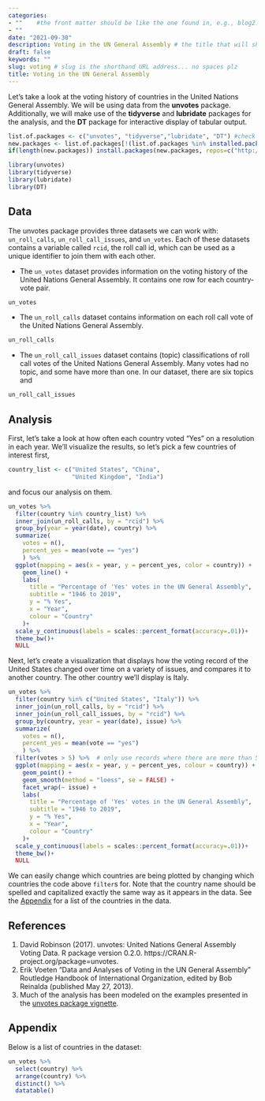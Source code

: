 ```yaml
---
categories:  
- ""    #the front matter should be like the one found in, e.g., blog2.md. It cannot be like the normal Rmd we used
- ""
date: "2021-09-30"
description: Voting in the UN General Assembly # the title that will show up once someone gets to this page
draft: false
keywords: ""
slug: voting # slug is the shorthand URL address... no spaces plz
title: Voting in the UN General Assembly
---
```


Let's take a look at the voting history of countries in the United Nations 
General Assembly. We will be using data from the __unvotes__ package. 
Additionally, we will make use of the __tidyverse__ and __lubridate__ packages 
for the analysis, and the __DT__ package for interactive display of tabular 
output.

```r
list.of.packages <- c("unvotes", "tidyverse","lubridate", "DT") #check if packages are installed
new.packages <- list.of.packages[!(list.of.packages %in% installed.packages()[,"Package"])]
if(length(new.packages)) install.packages(new.packages, repos=c("http://rstudio.org/_packages", "http://cran.rstudio.com",dependencies=TRUE))

library(unvotes)
library(tidyverse)
library(lubridate)
library(DT)
```

## Data

The unvotes package provides three datasets we can work with: `un_roll_calls`, 
`un_roll_call_issues`, and `un_votes`. Each of these datasets contains a 
variable called `rcid`, the roll call id, which can be used as a unique 
identifier to join them with each other.

- The `un_votes` dataset provides information on the voting history of the 
United Nations General Assembly. It contains one row for each country-vote pair.

```r
un_votes
```

- The `un_roll_calls` dataset contains information on each roll call vote of 
the United Nations General Assembly.

```r
un_roll_calls
```

- The `un_roll_call_issues` dataset contains (topic) classifications of roll 
call votes of the United Nations General Assembly. Many votes had no topic, 
and some have more than one. In our dataset, there are six topics and 

```r
un_roll_call_issues
```

## Analysis

First, let's take a look at how often each country voted "Yes" on a resolution 
in each year. We'll visualize the results, so let's pick a few countries of 
interest first,

```r
country_list <- c("United States", "China", 
                  "United Kingdom", "India")
```

and focus our analysis on them.

```r
un_votes %>%
  filter(country %in% country_list) %>%
  inner_join(un_roll_calls, by = "rcid") %>%
  group_by(year = year(date), country) %>%
  summarize(
    votes = n(),
    percent_yes = mean(vote == "yes")
    ) %>%
  ggplot(mapping = aes(x = year, y = percent_yes, color = country)) +
    geom_line() +
    labs(
      title = "Percentage of 'Yes' votes in the UN General Assembly",
      subtitle = "1946 to 2019",
      y = "% Yes",
      x = "Year",
      colour = "Country"
    )+
  scale_y_continuous(labels = scales::percent_format(accuracy=.01))+
  theme_bw()+
  NULL
```

Next, let's create a visualization that displays 
how the voting record of the United States changed over time on a variety of 
issues, and compares it to another country. The other country we'll display is 
Italy.

```r
un_votes %>%
  filter(country %in% c("United States", "Italy")) %>%
  inner_join(un_roll_calls, by = "rcid") %>%
  inner_join(un_roll_call_issues, by = "rcid") %>%
  group_by(country, year = year(date), issue) %>%
  summarize(
    votes = n(),
    percent_yes = mean(vote == "yes")
    ) %>%
  filter(votes > 5) %>%  # only use records where there are more than 5 votes
  ggplot(mapping = aes(x = year, y = percent_yes, colour = country)) +
    geom_point() +
    geom_smooth(method = "loess", se = FALSE) +
    facet_wrap(~ issue) +
    labs(
      title = "Percentage of 'Yes' votes in the UN General Assembly",
      subtitle = "1946 to 2019",
      y = "% Yes",
      x = "Year",
      colour = "Country"
    )+
  scale_y_continuous(labels = scales::percent_format(accuracy=.01))+
  theme_bw()+
  NULL
```

We can easily change which countries are being plotted by changing which 
countries the code above `filter`s for. Note that the country name should be 
spelled and capitalized exactly the same way as it appears in the data. See 
the [Appendix](#appendix) for a list of the countries in the data.

## References

1. David Robinson (2017). unvotes: United Nations General Assembly Voting Data. 
R package version 0.2.0. https://CRAN.R-project.org/package=unvotes.
2. Erik Voeten "Data and Analyses of Voting in the UN General Assembly" 
Routledge Handbook of International Organization, edited by Bob Reinalda 
(published May 27, 2013).
3. Much of the analysis has been modeled on the examples presented in the 
[unvotes package vignette](https://cran.r-project.org/web/packages/unvotes/vignettes/unvotes.html).

## Appendix {#appendix}

Below is a list of countries in the dataset:

```r
un_votes %>% 
  select(country) %>%
  arrange(country) %>% 
  distinct() %>%
  datatable()
```
